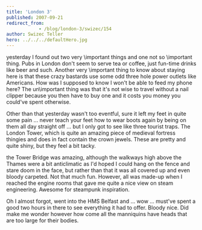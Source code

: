 ```yaml
---
title: 'London 3'
published: 2007-09-21
redirect_from: 
            - /blog/london-3/swizec/154
author: Swizec Teller
hero: ../../../defaultHero.jpg
---
```

yesterday I found out two very \\important things and one not so \\important thing. Pubs in London don't seem to serve tea or coffee, just fun-time drinks like beer and such. Another very \\important thing to know about staying here is that these crazy bastards use some odd three hole power outlets like Americans. How was I supposed to know I won't be able to feed my phone here? The un\\important thing was that it's not wise to travel without a nail clipper because you then have to buy one and it costs you money you could've spent otherwise.

Other than that yesterday wasn't too eventful, sure it left my feet in quite some pain ... never teach your feet how to wear boots again by being on them all day straight off ... but I only got to see like three tourist traps. The London Tower, which is quite an amazing piece of medieval fortress thingies and does in fact contain the crown jewels. These are pretty and quite shiny, but they feel a bit tacky.

the Tower Bridge was amazing, although the walkways high above the Thames were a bit anticlimatic as I'd hoped I could hang on the fence and stare doom in the face, but rather than that it was all covered up and even bloody carpeted. Not that much fun. However, all was made-up when I reached the engine rooms that gave me quite a nice view on steam engineering. Awesome for steampunk inspiration.

Oh I almost forgot, went into the HMS Belfast and ... wow ... must've spent a good two hours in there to see everything it had to offer. Bloody nice. Did make me wonder however how come all the manniquins have heads that are too large for their bodies.